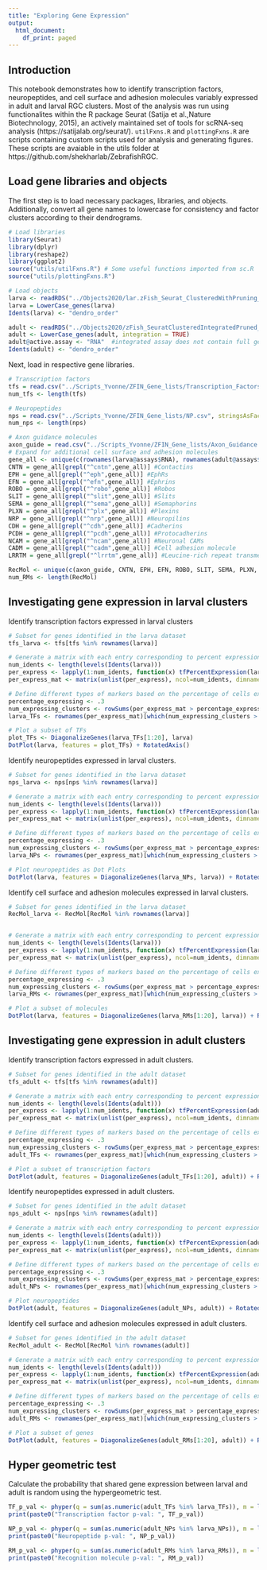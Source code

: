 ```yaml
---
title: "Exploring Gene Expression"
output:
  html_document:
    df_print: paged
---
```


## Introduction
This notebook demonstrates how to identify transcription factors, neuropeptides, and cell surface and adhesion molecules variably expressed in adult and larval RGC clusters. Most of the analysis was run using functionalites within the R package Seurat (Satija et al.,Nature Biotechnology, 2015), an actively maintained set of tools for scRNA-seq analysis (https://satijalab.org/seurat/). `utilFxns.R` and `plottingFxns.R` are scripts containing custom scripts used for analysis and generating figures. These scripts are avaiable in the utils folder at  https://github.com/shekharlab/ZebrafishRGC. 

## Load gene libraries and objects

The first step is to load necessary packages, libraries, and objects. Additionally, convert all gene names to lowercase for consistency and factor clusters according to their dendrograms. 
```r
# Load libraries
library(Seurat)
library(dplyr)
library(reshape2)
library(ggplot2)
source("utils/utilFxns.R") # Some useful functions imported from sc.R
source("utils/plottingFxns.R")

# Load objects
larva <- readRDS("../Objects2020/lar.zFish_Seurat_ClusteredWithPruning_FinalV2_02182020")
larva = LowerCase_genes(larva)
Idents(larva) <- "dendro_order"

adult <- readRDS("../Objects2020/zFish_SeuratClusteredIntegratedPruned_FinalV2_021820.rds")
adult <- LowerCase_genes(adult, integration = TRUE)
adult@active.assay <- "RNA"  #integrated assay does not contain full gene expression
Idents(adult) <- "dendro_order"
```

Next, load in respective gene libraries.

```r
# Transcription factors
tfs = read.csv("../Scripts_Yvonne/ZFIN_Gene_lists/Transcription_Factors.csv", stringsAsFactors = FALSE)$name
num_tfs <- length(tfs) 

# Neuropeptides
nps = read.csv("../Scripts_Yvonne/ZFIN_Gene_lists/NP.csv", stringsAsFactors = FALSE)$name
num_nps <- length(nps)

# Axon guidance molecules
axon_guide = read.csv("../Scripts_Yvonne/ZFIN_Gene_lists/Axon_Guidance.csv", stringsAsFactors = FALSE)$name
# Expand for additional cell surface and adhesion molecules
gene_all <- unique(c(rownames(larva@assays$RNA), rownames(adult@assays$RNA)))
CNTN = gene_all[grepl("^cntn",gene_all)] #Contactins
EPH = gene_all[grepl("^eph",gene_all)] #EphRs
EFN = gene_all[grepl("^efn",gene_all)] #Ephrins
ROBO = gene_all[grepl("^robo",gene_all)] #Robos
SLIT = gene_all[grepl("^slit",gene_all)] #Slits
SEMA = gene_all[grepl("^sema",gene_all)] #Semaphorins
PLXN = gene_all[grepl("^plx",gene_all)] #Plexins
NRP = gene_all[grepl("^nrp",gene_all)] #Neuropilins
CDH = gene_all[grepl("^cdh",gene_all)] #Cadherins
PCDH = gene_all[grepl("^pcdh",gene_all)] #Protocadherins
NCAM = gene_all[grepl("^ncam",gene_all)] #Neuronal CAMs
CADM = gene_all[grepl("^cadm",gene_all)] #Cell adhesion molecule
LRRTM = gene_all[grepl("^lrrtm",gene_all)] #Leucine-rich repeat transmembrane proteins

RecMol <- unique(c(axon_guide, CNTN, EPH, EFN, ROBO, SLIT, SEMA, PLXN, NRP, CDH, PCDH, NCAM, CADM, LRRTM))
num_RMs <- length(RecMol)
```

## Investigating gene expression in larval clusters

Identify transcription factors expressed in larval clusters

```r
# Subset for genes identified in the larva dataset
tfs_larva <- tfs[tfs %in% rownames(larva)]

# Generate a matrix with each entry corresponding to percent expression of a gene (row) in a cluster (column)
num_idents <- length(levels(Idents(larva)))
per_express <- lapply(1:num_idents, function(x) tfPercentExpression(larva, clusID = x, tf=tfs_larva, threshold = 1))
per_express_mat <- matrix(unlist(per_express), ncol=num_idents, dimnames = list(tfs_larva, 1:num_idents))

# Define different types of markers based on the percentage of cells expressing a given gene
percentage_expressing <- .3
num_expressing_clusters <- rowSums(per_express_mat > percentage_expressing)
larva_TFs <- rownames(per_express_mat)[which(num_expressing_clusters > 0)]

# Plot a subset of TFs
plot_TFs <- DiagonalizeGenes(larva_TFs[1:20], larva)
DotPlot(larva, features = plot_TFs) + RotatedAxis()
```

Identify neuropeptides expressed in larval clusters.

```r
# Subset for genes identified in the larva dataset
nps_larva <- nps[nps %in% rownames(larva)]

# Generate a matrix with each entry corresponding to percent expression of a gene (row) in a cluster (column)
num_idents <- length(levels(Idents(larva)))
per_express <- lapply(1:num_idents, function(x) tfPercentExpression(larva, clusID = x, tf=nps_larva, threshold = 0))
per_express_mat <- matrix(unlist(per_express), ncol=num_idents, dimnames = list(nps_larva, 1:num_idents))

# Define different types of markers based on the percentage of cells expressing a given gene
percentage_expressing <- .3
num_expressing_clusters <- rowSums(per_express_mat > percentage_expressing)
larva_NPs <- rownames(per_express_mat)[which(num_expressing_clusters > 0)]

# Plot neuropeptides as Dot Plots
DotPlot(larva, features = DiagonalizeGenes(larva_NPs, larva)) + RotatedAxis()
```

Identify cell surface and adhesion molecules expressed in larval clusters.

```r
# Subset for genes identified in the larva dataset
RecMol_larva <- RecMol[RecMol %in% rownames(larva)]


# Generate a matrix with each entry corresponding to percent expression of a gene (row) in a cluster (column)
num_idents <- length(levels(Idents(larva)))
per_express <- lapply(1:num_idents, function(x) tfPercentExpression(larva, clusID = x, tf=RecMol_larva, threshold = 0))
per_express_mat <- matrix(unlist(per_express), ncol=num_idents, dimnames = list(RecMol_larva, 1:num_idents))

# Define different types of markers based on the percentage of cells expressing a given gene
percentage_expressing <- .3
num_expressing_clusters <- rowSums(per_express_mat > percentage_expressing)
larva_RMs <- rownames(per_express_mat)[which(num_expressing_clusters > 0)]

# Plot a subset of molecules
DotPlot(larva, features = DiagonalizeGenes(larva_RMs[1:20], larva)) + RotatedAxis()

```

## Investigating gene expression in adult clusters

Identify transcription factors expressed in adult clusters.

```r
# Subset for genes identified in the adult dataset
tfs_adult <- tfs[tfs %in% rownames(adult)]

# Generate a matrix with each entry corresponding to percent expression of a gene (row) in a cluster (column)
num_idents <- length(levels(Idents(adult)))
per_express <- lapply(1:num_idents, function(x) tfPercentExpression(adult, clusID = x, tf=tfs_adult, threshold = 0))
per_express_mat <- matrix(unlist(per_express), ncol=num_idents, dimnames = list(tfs_adult, 1:num_idents))

# Define different types of markers based on the percentage of cells expressing a given gene
percentage_expressing <- .3
num_expressing_clusters <- rowSums(per_express_mat > percentage_expressing)
adult_TFs <- rownames(per_express_mat)[which(num_expressing_clusters > 0)]

# Plot a subset of transcription factors
DotPlot(adult, features = DiagonalizeGenes(adult_TFs[1:20], adult)) + RotatedAxis()
```

Identify neuropeptides expressed in adult clusters.

```r
# Subset for genes identified in the adult dataset
nps_adult <- nps[nps %in% rownames(adult)]

# Generate a matrix with each entry corresponding to percent expression of a gene (row) in a cluster (column)
num_idents <- length(levels(Idents(adult)))
per_express <- lapply(1:num_idents, function(x) tfPercentExpression(adult, clusID = x, tf=nps_adult, threshold = 1))
per_express_mat <- matrix(unlist(per_express), ncol=num_idents, dimnames = list(nps_adult, 1:num_idents))

# Define different types of markers based on the percentage of cells expressing a given gene
percentage_expressing <- .3
num_expressing_clusters <- rowSums(per_express_mat > percentage_expressing)
adult_NPs <- rownames(per_express_mat)[which(num_expressing_clusters > 0)]

# Plot neuropeptides
DotPlot(adult, features = DiagonalizeGenes(adult_NPs, adult)) + RotatedAxis()
```

Identify cell surface and adhesion molecules expressed in adult clusters.

```r
# Subset for genes identified in the adult dataset
RecMol_adult <- RecMol[RecMol %in% rownames(adult)]

# Generate a matrix with each entry corresponding to percent expression of a gene (row) in a cluster (column)
num_idents <- length(levels(Idents(adult)))
per_express <- lapply(1:num_idents, function(x) tfPercentExpression(adult, clusID = x, tf=RecMol_adult, threshold = 0))
per_express_mat <- matrix(unlist(per_express), ncol=num_idents, dimnames = list(RecMol_adult, 1:num_idents))

# Define different types of markers based on the percentage of cells expressing a given gene
percentage_expressing <- .3
num_expressing_clusters <- rowSums(per_express_mat > percentage_expressing)
adult_RMs <- rownames(per_express_mat)[which(num_expressing_clusters > 0)]

# Plot a subset of genes
DotPlot(adult, features = DiagonalizeGenes(adult_RMs[1:20], adult)) + RotatedAxis()
```

## Hyper geometric test

Calculate the probability that shared gene expression between larval and adult is random using the hypergeometric test.

```r
TF_p_val <- phyper(q = sum(as.numeric(adult_TFs %in% larva_TFs)), m = length(larva_TFs), n = num_tfs - length(larva_TFs), k = length(adult_TFs), lower.tail = FALSE)
print(paste0("Transcription factor p-val: ", TF_p_val))

NP_p_val <- phyper(q = sum(as.numeric(adult_NPs %in% larva_NPs)), m = length(larva_NPs), n = num_nps - length(larva_NPs), k = length(adult_NPs), lower.tail = FALSE)
print(paste0("Neuropeptide p-val: ", NP_p_val))

RM_p_val <- phyper(q = sum(as.numeric(adult_RMs %in% larva_RMs)), m = length(larva_RMs), n = num_RMs - length(larva_RMs), k = length(adult_RMs), lower.tail = FALSE)
print(paste0("Recognition molecule p-val: ", RM_p_val))
```

